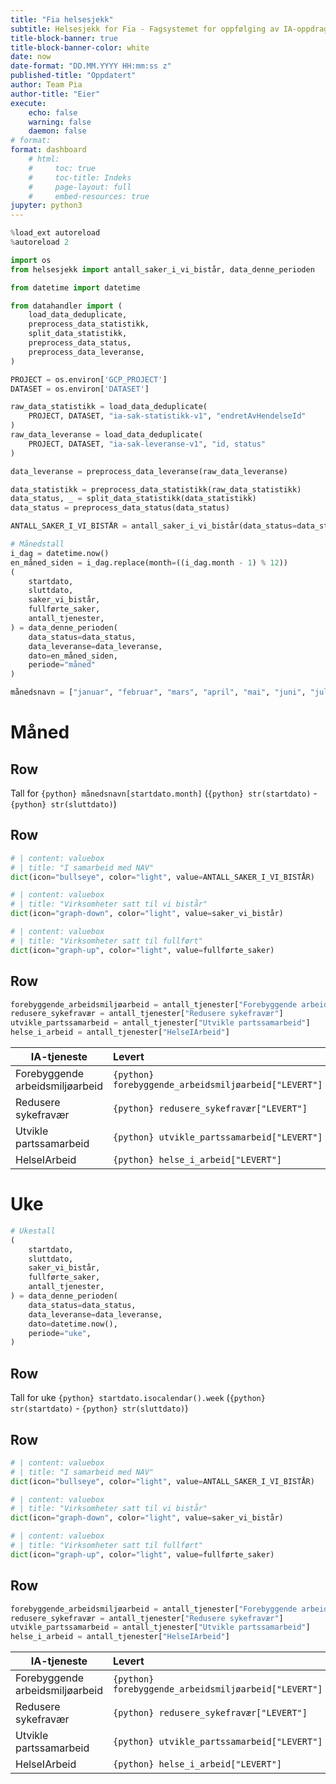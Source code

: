 ```yaml
---
title: "Fia helsesjekk"
subtitle: Helsesjekk for Fia - Fagsystemet for oppfølging av IA-oppdraget i NAV.
title-block-banner: true
title-block-banner-color: white
date: now
date-format: "DD.MM.YYYY HH:mm:ss z"
published-title: "Oppdatert"
author: Team Pia
author-title: "Eier"
execute:
    echo: false
    warning: false
    daemon: false
# format:
format: dashboard
    # html:
    #     toc: true
    #     toc-title: Indeks
    #     page-layout: full
    #     embed-resources: true
jupyter: python3
---
```


```python
%load_ext autoreload
%autoreload 2

import os
from helsesjekk import antall_saker_i_vi_bistår, data_denne_perioden

from datetime import datetime

from datahandler import (
    load_data_deduplicate,
    preprocess_data_statistikk,
    split_data_statistikk,
    preprocess_data_status,
    preprocess_data_leveranse,
)

PROJECT = os.environ['GCP_PROJECT']
DATASET = os.environ['DATASET']

raw_data_statistikk = load_data_deduplicate(
    PROJECT, DATASET, "ia-sak-statistikk-v1", "endretAvHendelseId"
)
raw_data_leveranse = load_data_deduplicate(
    PROJECT, DATASET, "ia-sak-leveranse-v1", "id, status"
)

data_leveranse = preprocess_data_leveranse(raw_data_leveranse)

data_statistikk = preprocess_data_statistikk(raw_data_statistikk)
data_status, _ = split_data_statistikk(data_statistikk)
data_status = preprocess_data_status(data_status)
```

```python
ANTALL_SAKER_I_VI_BISTÅR = antall_saker_i_vi_bistår(data_status=data_status)
```

```python
# Månedstall
i_dag = datetime.now()
en_måned_siden = i_dag.replace(month=((i_dag.month - 1) % 12))
(
    startdato,
    sluttdato,
    saker_vi_bistår,
    fullførte_saker,
    antall_tjenester,
) = data_denne_perioden(
    data_status=data_status,
    data_leveranse=data_leveranse,
    dato=en_måned_siden,
    periode="måned"
)
```

```python
månedsnavn = ["januar", "februar", "mars", "april", "mai", "juni", "juli", "august", "september", "oktober", "november", "desember"]
```

# Måned
## Row
Tall for `{python} månedsnavn[startdato.month]` (`{python} str(startdato)` - `{python} str(sluttdato)`)

## Row <!-- {height=25%} -->

```python
# | content: valuebox
# | title: "I samarbeid med NAV"
dict(icon="bullseye", color="light", value=ANTALL_SAKER_I_VI_BISTÅR)
```



```python
# | content: valuebox
# | title: "Virksomheter satt til vi bistår"
dict(icon="graph-down", color="light", value=saker_vi_bistår)
```

<!-- ::: {.card}
I løpet av perioden som var har `` virksomheter blitt satt til «Vi bistår» og `{python} ` virksomheter er satt til fullført
::: -->

```python
# | content: valuebox
# | title: "Virksomheter satt til fullført"
dict(icon="graph-up", color="light", value=fullførte_saker)
```
<!-- TODO: TODO: Dobbelsjekk disse. Ser ikke ut til å stemme med gjennomstrømmingstall i fia datafortelling -->




## Row



```python
forebyggende_arbeidsmiljøarbeid = antall_tjenester["Forebyggende arbeidsmiljøarbeid"]
redusere_sykefravær = antall_tjenester["Redusere sykefravær"]
utvikle_partssamarbeid = antall_tjenester["Utvikle partssamarbeid"]
helse_i_arbeid = antall_tjenester["HelseIArbeid"]
```



| IA-tjeneste | Levert | Opprettet | Etterregistrert |
|---------|:-----|------:|:------:|
| Forebyggende arbeidsmiljøarbeid | `{python} forebyggende_arbeidsmiljøarbeid["LEVERT"]` | `{python} forebyggende_arbeidsmiljøarbeid["OPPRETTET"]` | `{python} forebyggende_arbeidsmiljøarbeid["ETTERREGISTRERT"]` |
| Redusere sykefravær             | `{python} redusere_sykefravær["LEVERT"]`             | `{python} redusere_sykefravær["OPPRETTET"]`             | `{python} redusere_sykefravær["ETTERREGISTRERT"]`             |
| Utvikle partssamarbeid          | `{python} utvikle_partssamarbeid["LEVERT"]`          | `{python} utvikle_partssamarbeid["OPPRETTET"]`          | `{python} utvikle_partssamarbeid["ETTERREGISTRERT"]`          |
| HelseIArbeid                    | `{python} helse_i_arbeid["LEVERT"]`                  | `{python} helse_i_arbeid["OPPRETTET"]`                  | `{python} helse_i_arbeid["ETTERREGISTRERT"]`                  |


# Uke

```python
# Ukestall
(
    startdato,
    sluttdato,
    saker_vi_bistår,
    fullførte_saker,
    antall_tjenester,
) = data_denne_perioden(
    data_status=data_status,
    data_leveranse=data_leveranse,
    dato=datetime.now(),
    periode="uke",
)
```

## Row
Tall for uke `{python} startdato.isocalendar().week` (`{python} str(startdato)` - `{python} str(sluttdato)`) 

## Row <!-- {height=25%} -->

```python
# | content: valuebox
# | title: "I samarbeid med NAV"
dict(icon="bullseye", color="light", value=ANTALL_SAKER_I_VI_BISTÅR)
```



```python
# | content: valuebox
# | title: "Virksomheter satt til vi bistår"
dict(icon="graph-down", color="light", value=saker_vi_bistår)
```

<!-- ::: {.card}
I løpet av perioden som var har `` virksomheter blitt satt til «Vi bistår» og `{python} ` virksomheter er satt til fullført
::: -->

```python
# | content: valuebox
# | title: "Virksomheter satt til fullført"
dict(icon="graph-up", color="light", value=fullførte_saker)
```
<!-- TODO: TODO: Dobbelsjekk disse. Ser ikke ut til å stemme med gjennomstrømmingstall i fia datafortelling -->




## Row
```python
forebyggende_arbeidsmiljøarbeid = antall_tjenester["Forebyggende arbeidsmiljøarbeid"]
redusere_sykefravær = antall_tjenester["Redusere sykefravær"]
utvikle_partssamarbeid = antall_tjenester["Utvikle partssamarbeid"]
helse_i_arbeid = antall_tjenester["HelseIArbeid"]
```



| IA-tjeneste | Levert | Opprettet | Etterregistrert |
|---------|:-----|------:|:------:|
| Forebyggende arbeidsmiljøarbeid | `{python} forebyggende_arbeidsmiljøarbeid["LEVERT"]` | `{python} forebyggende_arbeidsmiljøarbeid["OPPRETTET"]` | `{python} forebyggende_arbeidsmiljøarbeid["ETTERREGISTRERT"]` |
| Redusere sykefravær             | `{python} redusere_sykefravær["LEVERT"]`             | `{python} redusere_sykefravær["OPPRETTET"]`             | `{python} redusere_sykefravær["ETTERREGISTRERT"]`             |
| Utvikle partssamarbeid          | `{python} utvikle_partssamarbeid["LEVERT"]`          | `{python} utvikle_partssamarbeid["OPPRETTET"]`          | `{python} utvikle_partssamarbeid["ETTERREGISTRERT"]`          |
| HelseIArbeid                    | `{python} helse_i_arbeid["LEVERT"]`                  | `{python} helse_i_arbeid["OPPRETTET"]`                  | `{python} helse_i_arbeid["ETTERREGISTRERT"]`                  |
